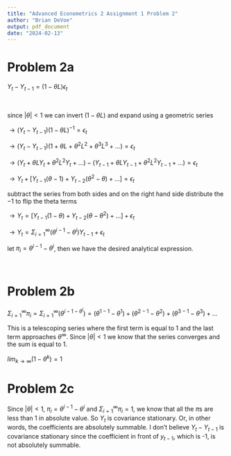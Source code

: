 ```yaml
---
title: "Advanced Econometrics 2 Assignment 1 Problem 2"
author: "Brian DeVoe"
output: pdf_document
date: "2024-02-13"
---
```



# Problem 2a

$Y_t -  Y_{t-1} = (1 - \theta L)\epsilon_t$

&nbsp;

since $|\theta| < 1$ we can invert $(1-\theta L)$ and expand using a geometric series

$\rightarrow (Y_t - Y_{t-1})(1-\theta L)^{-1} = \epsilon_t$

$\rightarrow (Y_t - Y_{t-1})(1+\theta L + \theta^2L^2 + \theta^3L^3 + ...)= \epsilon_t$

$\rightarrow (Y_t + \theta LY_t + \theta^2L^2Y_t + ...) - (Y_{t-1} + \theta LY_{t-1} + \theta^2L^2Y_{t-1} + ...) = \epsilon_t$

$\rightarrow Y_t + [Y_{t-1}(\theta-1) + Y_{t-2}(\theta^2 - \theta) + ... ] = \epsilon_t$

subtract the series from both sides and on the right hand side distribute the $-1$ to flip the theta terms

$\rightarrow Y_t = [Y_{t-1}(1-\theta) + Y_{t-2}(\theta-\theta^2) + ... ] + \epsilon_t$

$\rightarrow Y_t = \Sigma_{i=1}^{\infty}(\theta^{i-1} - \theta^i)Y_{t-1} + \epsilon_t$

let $\pi_i = \theta^{i-1} - \theta^i$, then we have the desired analytical expression. 


&nbsp;

# Problem 2b

$\Sigma_{i=1}^{\infty}\pi_i = \Sigma_{i=1}^{\infty}(\theta^{i-1 - \theta^i}) = (\theta^{1-1} - \theta^1) + (\theta^{2-1} - \theta^2) + (\theta^{3-1} - \theta^3) + ...$

This is a telescoping series where the first term is equal to 1 and the last term approaches $\theta^{\infty}$. Since $|\theta| < 1$ we know that the series converges and the sum is equal to 1.

$lim_{k\rightarrow \infty}(1-\theta^k) = 1$



# Problem 2c

Since $|\theta| <1$, $\pi_i = \theta^{i-1} - \theta^i$ and $\Sigma_{i=1}^{\infty}\pi_i = 1$, we know that all the $\pi$s are less than 1 in absolute value. So $Y_t$ is covariance stationary. Or, in other words, the coefficients are absolutely summable. I don't believe $Y_t-Y_{t-1}$ is covariance stationary since the coefficient in front of $y_{t-1}$, which is -1, is not absolutely summable. 


